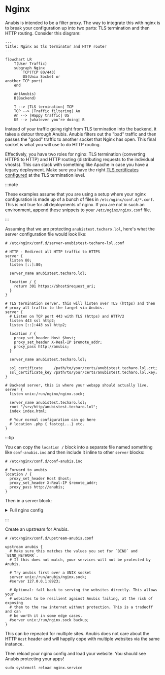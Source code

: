 # Nginx

Anubis is intended to be a filter proxy. The way to integrate this with nginx is to break your configuration up into two parts: TLS termination and then HTTP routing. Consider this diagram:

```mermaid
---
title: Nginx as tls terminator and HTTP router
---

flowchart LR
    T(User Traffic)
    subgraph Nginx
        TCP(TCP 80/443)
        US(Unix Socket or
another TCP port)
    end

    An(Anubis)
    B(Backend)

    T --> |TLS termination| TCP
    TCP --> |Traffic filtering| An
    An --> |Happy traffic| US
    US --> |whatever you're doing| B
```

Instead of your traffic going right from TLS termination into the backend, it takes a detour through Anubis. Anubis filters out the "bad" traffic and then passes the "good" traffic to another socket that Nginx has open. This final socket is what you will use to do HTTP routing.

Effectively, you have two roles for nginx: TLS termination (converting HTTPS to HTTP) and HTTP routing (distributing requests to the individual vhosts). This can stack with something like Apache in case you have a legacy deployment. Make sure you have the right [TLS certificates configured](https://code.kuederle.com/letsencrypt/) at the TLS termination level.

:::note

These examples assume that you are using a setup where your nginx configuration is made up of a bunch of files in `/etc/nginx/conf.d/*.conf`. This is not true for all deployments of nginx. If you are not in such an environment, append these snippets to your `/etc/nginx/nginx.conf` file.

:::

Assuming that we are protecting `anubistest.techaro.lol`, here's what the server configuration file would look like:

```nginx
# /etc/nginx/conf.d/server-anubistest-techaro-lol.conf

# HTTP - Redirect all HTTP traffic to HTTPS
server {
  listen 80;
  listen [::]:80;

  server_name anubistest.techaro.lol;

  location / {
    return 301 https://$host$request_uri;
  }
}

# TLS termination server, this will listen over TLS (https) and then
# proxy all traffic to the target via Anubis.
server {
  # Listen on TCP port 443 with TLS (https) and HTTP/2
  listen 443 ssl http2;
  listen [::]:443 ssl http2;

  location / {
    proxy_set_header Host $host;
    proxy_set_header X-Real-IP $remote_addr;
    proxy_pass http://anubis;
  }

  server_name anubistest.techaro.lol;

  ssl_certificate     /path/to/your/certs/anubistest.techaro.lol.crt;
  ssl_certificate_key /path/to/your/certs/anubistest.techaro.lol.key;
}

# Backend server, this is where your webapp should actually live.
server {
  listen unix:/run/nginx/nginx.sock;

  server_name anubistest.techaro.lol;
  root "/srv/http/anubistest.techaro.lol";
  index index.html;

  # Your normal configuration can go here
  # location .php { fastcgi...} etc.
}
```

:::tip

You can copy the `location /` block into a separate file named something like `conf-anubis.inc` and then include it inline to other `server` blocks:

```nginx
# /etc/nginx/conf.d/conf-anubis.inc

# Forward to anubis
location / {
  proxy_set_header Host $host;
  proxy_set_header X-Real-IP $remote_addr;
  proxy_pass http://anubis;
}
```

Then in a server block:

<details>
<summary>Full nginx config</summary>

```nginx
# /etc/nginx/conf.d/server-mimi-techaro-lol.conf

server {
  # Listen on 443 with SSL
  listen 443 ssl http2;
  listen [::]:443 ssl http2;

  # Slipstream via Anubis
  include "conf-anubis.inc";

  server_name mimi.techaro.lol;

  ssl_certificate     /path/to/your/certs/mimi.techaro.lol.crt;
  ssl_certificate_key /path/to/your/certs/mimi.techaro.lol.key;
}

server {
  listen unix:/run/nginx/nginx.sock;

  server_name mimi.techaro.lol;
  root "/srv/http/mimi.techaro.lol";
  index index.html;

  # Your normal configuration can go here
  # location .php { fastcgi...} etc.
}
```

</details>

:::

Create an upstream for Anubis.

```nginx
# /etc/nginx/conf.d/upstream-anubis.conf

upstream anubis {
  # Make sure this matches the values you set for `BIND` and `BIND_NETWORK`.
  # If this does not match, your services will not be protected by Anubis.

  # Try anubis first over a UNIX socket
  server unix:/run/anubis/nginx.sock;
  #server 127.0.0.1:8923;

  # Optional: fall back to serving the websites directly. This allows your
  # websites to be resilient against Anubis failing, at the risk of exposing
  # them to the raw internet without protection. This is a tradeoff and can
  # be worth it in some edge cases.
  #server unix:/run/nginx.sock backup;
}
```

This can be repeated for multiple sites. Anubis does not care about the HTTP `Host` header and will happily cope with multiple websites via the same instance.

Then reload your nginx config and load your website. You should see Anubis protecting your apps!

```text
sudo systemctl reload nginx.service
```
